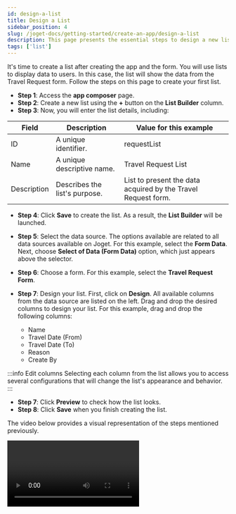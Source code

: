 ```yaml
---
id: design-a-list
title: Design a List
sidebar_position: 4
slug: /joget-docs/getting-started/create-an-app/design-a-list
description: This page presents the essential steps to design a new list
tags: ['list']
---
```



It's time to create a list after creating the app and the form. You will use lists to display data to users. In this case, the list will show the data from the Travel Request form. Follow the steps on this page to create your first list.

- **Step 1**: Access the **app composer** page.
- **Step 2**: Create a new list using the **+** button on the **List Builder** column.
- **Step 3**: Now, you will enter the list details, including:

<table>
  <thead>
    <tr>
      <th>Field</th>
      <th>Description</th>
      <th>Value for this example</th>
    </tr>
  </thead>
  <tbody>
    <tr>
      <td>ID</td>
      <td>A unique identifier.</td>
      <td>requestList</td>
    </tr>
    <tr>
      <td>Name</td>
      <td>A unique descriptive name.</td>
      <td>Travel Request List</td>
    </tr>
    <tr>
      <td>Description</td>
      <td>Describes the list's purpose.</td>
      <td>List to present the data acquired by the Travel Request form.</td>
    </tr>
  </tbody>
</table>

- **Step 4**: Click **Save** to create the list. As a result, the **List Builder** will be launched.
- **Step 5**: Select the data source. The options available are related to all data sources available on Joget. For this example, select the **Form Data**. Next, choose **Select of Data (Form Data)** option, which just appears above the selector.
- **Step 6**: Choose a form. For this example, select the **Travel Request Form**.
- **Step 7**: Design your list. First, click on **Design**. All available columns from the data source are listed on the left. Drag and drop the desired columns to design your list. For this example, drag and drop the following columns:

  - Name
  - Travel Date (From)
  - Travel Date (To)
  - Reason
  - Create By

<Images
  imgURL="img/getting-started/create-an-app/design-a-list/list-creation.png"
  alt="List creation example"
/>

:::info Edit columns
Selecting each column from the list allows you to access several configurations that will change the list's appearance and behavior.
:::

- **Step 7**: Click **Preview** to check how the list looks.
- **Step 8**: Click **Save** when you finish creating the list.

The video below provides a visual representation of the steps mentioned previously.

<Video url="https://www.youtube.com/embed/Z_mlAfVS_oQ?si=rFQKuBaBsd7u32D3" />

Congratulations on designing a new app. Your next step is to [design a new UI](./design-a-form).
